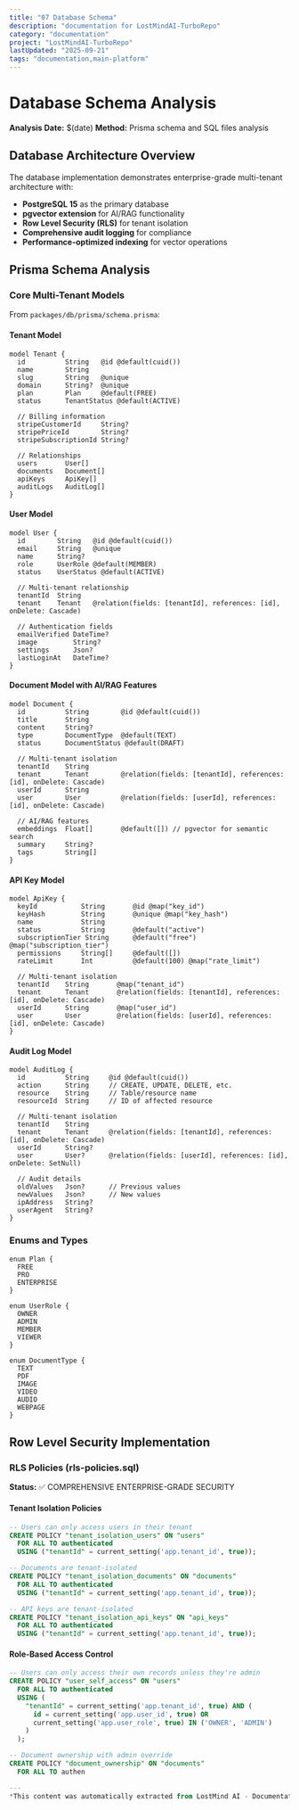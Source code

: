 ```yaml
---
title: "07 Database Schema"
description: "documentation for LostMindAI-TurboRepo"
category: "documentation"
project: "LostMindAI-TurboRepo"
lastUpdated: "2025-09-21"
tags: "documentation,main-platform"
---
```


# Database Schema Analysis

**Analysis Date:** $(date)
**Method:** Prisma schema and SQL files analysis

## Database Architecture Overview

The database implementation demonstrates enterprise-grade multi-tenant architecture with:

- **PostgreSQL 15** as the primary database
- **pgvector extension** for AI/RAG functionality
- **Row Level Security (RLS)** for tenant isolation
- **Comprehensive audit logging** for compliance
- **Performance-optimized indexing** for vector operations

## Prisma Schema Analysis

### Core Multi-Tenant Models

From `packages/db/prisma/schema.prisma`:

#### Tenant Model

```prisma
model Tenant {
  id          String   @id @default(cuid())
  name        String
  slug        String   @unique
  domain      String?  @unique
  plan        Plan     @default(FREE)
  status      TenantStatus @default(ACTIVE)

  // Billing information
  stripeCustomerId     String?
  stripePriceId        String?
  stripeSubscriptionId String?

  // Relationships
  users       User[]
  documents   Document[]
  apiKeys     ApiKey[]
  auditLogs   AuditLog[]
}
```

#### User Model

```prisma
model User {
  id        String   @id @default(cuid())
  email     String   @unique
  name      String?
  role      UserRole @default(MEMBER)
  status    UserStatus @default(ACTIVE)

  // Multi-tenant relationship
  tenantId  String
  tenant    Tenant   @relation(fields: [tenantId], references: [id], onDelete: Cascade)

  // Authentication fields
  emailVerified DateTime?
  image         String?
  settings      Json?
  lastLoginAt   DateTime?
}
```

#### Document Model with AI/RAG Features

```prisma
model Document {
  id          String        @id @default(cuid())
  title       String
  content     String?
  type        DocumentType  @default(TEXT)
  status      DocumentStatus @default(DRAFT)

  // Multi-tenant isolation
  tenantId    String
  tenant      Tenant        @relation(fields: [tenantId], references: [id], onDelete: Cascade)
  userId      String
  user        User          @relation(fields: [userId], references: [id], onDelete: Cascade)

  // AI/RAG features
  embeddings  Float[]       @default([]) // pgvector for semantic search
  summary     String?
  tags        String[]
}
```

#### API Key Model

```prisma
model ApiKey {
  keyId           String       @id @map("key_id")
  keyHash         String       @unique @map("key_hash")
  name            String
  status          String       @default("active")
  subscriptionTier String      @default("free") @map("subscription_tier")
  permissions     String[]     @default([])
  rateLimit       Int          @default(100) @map("rate_limit")

  // Multi-tenant isolation
  tenantId    String       @map("tenant_id")
  tenant      Tenant       @relation(fields: [tenantId], references: [id], onDelete: Cascade)
  userId      String       @map("user_id")
  user        User         @relation(fields: [userId], references: [id], onDelete: Cascade)
}
```

#### Audit Log Model

```prisma
model AuditLog {
  id          String     @id @default(cuid())
  action      String     // CREATE, UPDATE, DELETE, etc.
  resource    String     // Table/resource name
  resourceId  String     // ID of affected resource

  // Multi-tenant isolation
  tenantId    String
  tenant      Tenant     @relation(fields: [tenantId], references: [id], onDelete: Cascade)
  userId      String?
  user        User?      @relation(fields: [userId], references: [id], onDelete: SetNull)

  // Audit details
  oldValues   Json?      // Previous values
  newValues   Json?      // New values
  ipAddress   String?
  userAgent   String?
}
```

### Enums and Types

```prisma
enum Plan {
  FREE
  PRO
  ENTERPRISE
}

enum UserRole {
  OWNER
  ADMIN
  MEMBER
  VIEWER
}

enum DocumentType {
  TEXT
  PDF
  IMAGE
  VIDEO
  AUDIO
  WEBPAGE
}
```

## Row Level Security Implementation

### RLS Policies (rls-policies.sql)

**Status:** ✅ COMPREHENSIVE ENTERPRISE-GRADE SECURITY

#### Tenant Isolation Policies

```sql
-- Users can only access users in their tenant
CREATE POLICY "tenant_isolation_users" ON "users"
  FOR ALL TO authenticated
  USING ("tenantId" = current_setting('app.tenant_id', true));

-- Documents are tenant-isolated
CREATE POLICY "tenant_isolation_documents" ON "documents"
  FOR ALL TO authenticated
  USING ("tenantId" = current_setting('app.tenant_id', true));

-- API keys are tenant-isolated
CREATE POLICY "tenant_isolation_api_keys" ON "api_keys"
  FOR ALL TO authenticated
  USING ("tenantId" = current_setting('app.tenant_id', true));
```

#### Role-Based Access Control

```sql
-- Users can only access their own records unless they're admin
CREATE POLICY "user_self_access" ON "users"
  FOR ALL TO authenticated
  USING (
    "tenantId" = current_setting('app.tenant_id', true) AND (
      id = current_setting('app.user_id', true) OR
      current_setting('app.user_role', true) IN ('OWNER', 'ADMIN')
    )
  );

-- Document ownership with admin override
CREATE POLICY "document_ownership" ON "documents"
  FOR ALL TO authen

---
*This content was automatically extracted from LostMind AI - Documentation Site. For the most up-to-date information, refer to the source project.*
